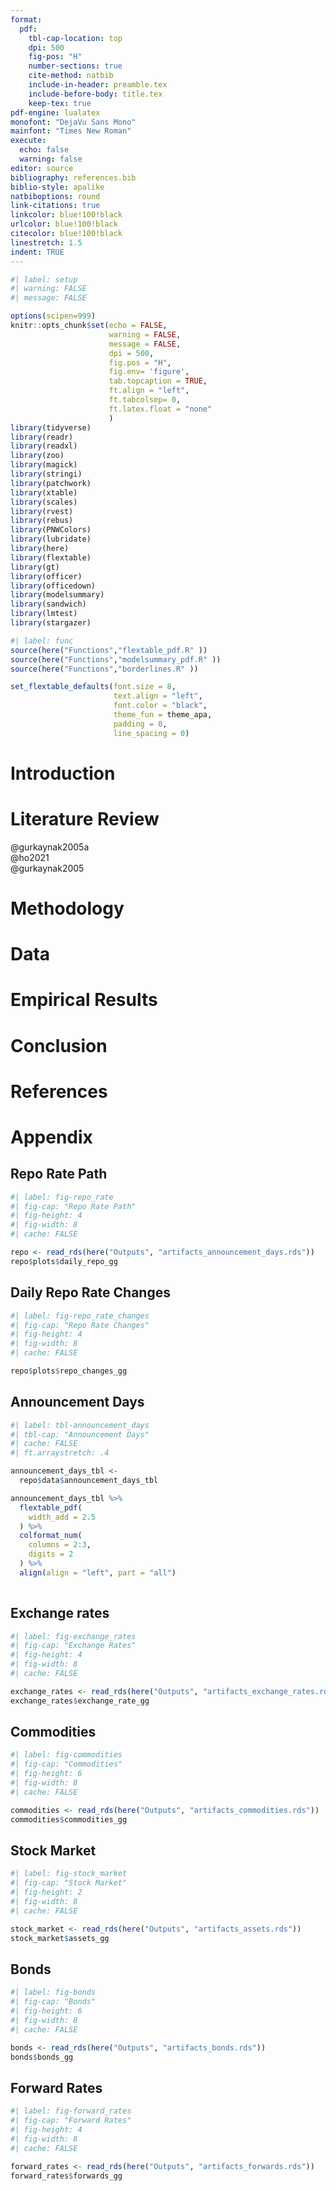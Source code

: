```yaml
---
format:
  pdf:
    tbl-cap-location: top
    dpi: 500
    fig-pos: "H"
    number-sections: true
    cite-method: natbib
    include-in-header: preamble.tex
    include-before-body: title.tex
    keep-tex: true
pdf-engine: lualatex
monofont: "DejaVu Sans Mono"
mainfont: "Times New Roman"
execute: 
  echo: false
  warning: false
editor: source
bibliography: references.bib
biblio-style: apalike
natbiboptions: round
link-citations: true
linkcolor: blue!100!black
urlcolor: blue!100!black
citecolor: blue!100!black
linestretch: 1.5
indent: TRUE
---
```


```r
#| label: setup
#| warning: FALSE
#| message: FALSE

options(scipen=999)
knitr::opts_chunk$set(echo = FALSE, 
                      warning = FALSE, 
                      message = FALSE, 
                      dpi = 500, 
                      fig.pos = "H", 
                      fig.env= 'figure', 
                      tab.topcaption = TRUE,
                      ft.align = "left",
                      ft.tabcolsep= 0, 
                      ft.latex.float = "none"
                      )
library(tidyverse)
library(readr)
library(readxl)
library(zoo)
library(magick)
library(stringi)
library(patchwork)
library(xtable)
library(scales)
library(rvest)
library(rebus)
library(PNWColors)
library(lubridate)
library(here)
library(flextable)
library(gt)
library(officer)
library(officedown)
library(modelsummary)
library(sandwich)
library(lmtest)
library(stargazer)
```

```r
#| label: func
source(here("Functions","flextable_pdf.R" ))
source(here("Functions","modelsummary_pdf.R" ))
source(here("Functions","borderlines.R" ))

set_flextable_defaults(font.size = 8, 
                       text.align = "left", 
                       font.color = "black", 
                       theme_fun = theme_apa, 
                       padding = 0,
                       line_spacing = 0)
```


# Introduction

# Literature Review
@gurkaynak2005a \
@ho2021 \
@gurkaynak2005

# Methodology


# Data


# Empirical Results


# Conclusion

\newpage
# References {.unnumbered}
::: {#refs}
:::

\setcounter{section}{0}
\renewcommand{\thesection}{\Alph{section}}

\setcounter{table}{0}
\renewcommand{\thetable}{A\arabic{table}}

\setcounter{figure}{0}
\renewcommand{\thefigure}{A\arabic{figure}}

\newpage

# Appendix

## Repo Rate Path

```r
#| label: fig-repo_rate
#| fig-cap: "Repo Rate Path"
#| fig-height: 4
#| fig-width: 8
#| cache: FALSE

repo <- read_rds(here("Outputs", "artifacts_announcement_days.rds"))
repo$plots$daily_repo_gg

```

## Daily Repo Rate Changes

```r
#| label: fig-repo_rate_changes
#| fig-cap: "Repo Rate Changes"
#| fig-height: 4
#| fig-width: 8
#| cache: FALSE

repo$plots$repo_changes_gg
```

\newpage

## Announcement Days

```r
#| label: tbl-announcement_days
#| tbl-cap: "Announcement Days"
#| cache: FALSE
#| ft.arraystretch: .4

announcement_days_tbl <- 
  repo$data$announcement_days_tbl

announcement_days_tbl %>%
  flextable_pdf(
    width_add = 2.5
  ) %>% 
  colformat_num(
    columns = 2:3,
    digits = 2
  ) %>% 
  align(align = "left", part = "all")
  
```


## Exchange rates

```r
#| label: fig-exchange_rates
#| fig-cap: "Exchange Rates"
#| fig-height: 4
#| fig-width: 8
#| cache: FALSE

exchange_rates <- read_rds(here("Outputs", "artifacts_exchange_rates.rds"))
exchange_rates$exchange_rate_gg

```


## Commodities

```r
#| label: fig-commodities
#| fig-cap: "Commodities"
#| fig-height: 6
#| fig-width: 8
#| cache: FALSE

commodities <- read_rds(here("Outputs", "artifacts_commodities.rds"))
commodities$commodities_gg

```


## Stock Market

```r
#| label: fig-stock_market
#| fig-cap: "Stock Market"
#| fig-height: 2
#| fig-width: 8
#| cache: FALSE

stock_market <- read_rds(here("Outputs", "artifacts_assets.rds"))
stock_market$assets_gg

```



## Bonds

```r
#| label: fig-bonds
#| fig-cap: "Bonds"
#| fig-height: 6
#| fig-width: 8
#| cache: FALSE

bonds <- read_rds(here("Outputs", "artifacts_bonds.rds"))
bonds$bonds_gg

```

\newpage

## Forward Rates

```r
#| label: fig-forward_rates
#| fig-cap: "Forward Rates"
#| fig-height: 4
#| fig-width: 8
#| cache: FALSE

forward_rates <- read_rds(here("Outputs", "artifacts_forwards.rds"))
forward_rates$forwards_gg

```


